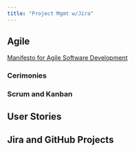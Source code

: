 ```yaml
---
title: "Project Mgmt w/Jira"
---
```


## Agile

[Manifesto for Agile Software Development](https://agilemanifesto.org/)

### Cerimonies

### Scrum and Kanban

## User Stories

## Jira and GitHub Projects

